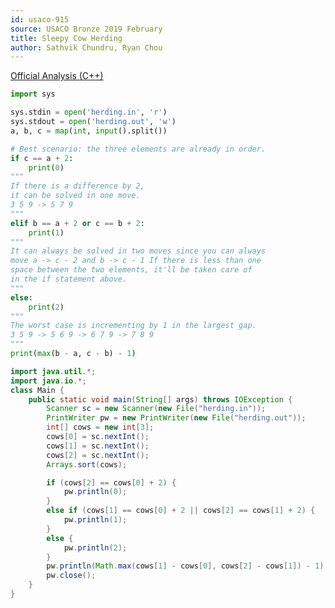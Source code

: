 ```yaml
---
id: usaco-915
source: USACO Bronze 2019 February
title: Sleepy Cow Herding
author: Sathvik Chundru, Ryan Chou
---
```


[Official Analysis (C++)](http://www.usaco.org/current/data/sol_herding_bronze_feb19.html)

<LanguageSection>
 
<PySection>

```py
import sys

sys.stdin = open('herding.in', 'r')
sys.stdout = open('herding.out', 'w')
a, b, c = map(int, input().split())

# Best scenario: the three elements are already in order.
if c == a + 2:
	print(0)
"""
If there is a difference by 2,
it can be solved in one move.
3 5 9 -> 5 7 9
"""
elif b == a + 2 or c == b + 2:
	print(1)
"""
It can always be solved in two moves since you can always 
move a -> c - 2 and b -> c - 1 If there is less than one 
space between the two elements, it'll be taken care of 
in the if statement above.
"""
else:
	print(2)
"""
The worst case is incrementing by 1 in the largest gap.
3 5 9 -> 5 6 9 -> 6 7 9 -> 7 8 9
"""
print(max(b - a, c - b) - 1)
```
</PySection>
<JavaSection>

```java
import java.util.*;
import java.io.*;
class Main {
	public static void main(String[] args) throws IOException {
		Scanner sc = new Scanner(new File("herding.in"));
		PrintWriter pw = new PrintWriter(new File("herding.out"));
		int[] cows = new int[3];
		cows[0] = sc.nextInt();
		cows[1] = sc.nextInt();
		cows[2] = sc.nextInt();
		Arrays.sort(cows);

		if (cows[2] == cows[0] + 2) {
			pw.println(0); 
		}
		else if (cows[1] == cows[0] + 2 || cows[2] == cows[1] + 2) {
			pw.println(1); 
		}
		else {
			pw.println(2); 
		}
		pw.println(Math.max(cows[1] - cows[0], cows[2] - cows[1]) - 1);
		pw.close();
	}
}
```

</JavaSection>

</LanguageSection>
